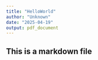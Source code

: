 ```yaml
---
title: "HelloWorld"
author: "Unknown"
date: "2025-04-19"
output: pdf_document
---
```


## This is a markdown file